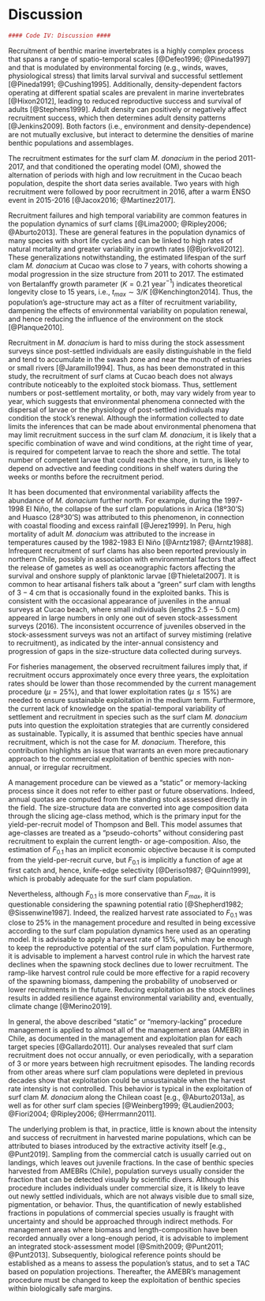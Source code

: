 # Discussion

```r
#### Code IV: Discussion ####
```

Recruitment of benthic marine invertebrates is a highly complex process that spans a range of spatio-temporal scales [@Defeo1996; @Pineda1997] and that is modulated by environmental forcing (e.g., winds, waves, physiological stress) that limits larval survival and successful settlement [@Pineda1991; @Cushing1995]. Additionally, density-dependent factors operating at different spatial scales are prevalent in marine invertebrates [@Hixon2012], leading to reduced reproductive success and survival of adults [@Stephens1999]. Adult density can positively or negatively affect recruitment success, which then determines adult density patterns [@Jenkins2009]. Both factors (i.e., environment and density-dependence) are not mutually exclusive, but interact to determine the densities of marine benthic populations and assemblages.

The recruitment estimates for the surf clam _M. donacium_ in the period 2011-2017, and that conditioned the operating model (OM), showed the alternation of periods with high and low recruitment in the Cucao beach population, despite the short data series available. Two years with high recruitment were followed by poor recruitment in 2016, after a warm ENSO event in 2015-2016 [@Jacox2016; @Martinez2017]. 

Recruitment failures and high temporal variability are common features in the population dynamics of surf clams [@Lima2000; @Ripley2006; @Aburto2013]. These are general features in the population dynamics of many species with short life cycles and can be linked to high rates of natural mortality and greater variability in growth rates [@Bjorkvoll2012]. These generalizations notwithstanding, the estimated lifespan of the surf clam _M. donacium_ at Cucao was close to 7 years, with cohorts showing a modal progression in the size structure from 2011 to 2017. The estimated von Bertalanffy growth parameter ($K=0.21$ year$^{-1}$) indicates theoretical longevity close to 15 years, i.e., $t_{max} \sim 3/K$ [@Kenchington2014]. Thus, the population’s age-structure may act as a filter of recruitment variability, dampening the effects of environmental variability on population renewal, and hence reducing the influence of the environment on the stock [@Planque2010].

Recruitment in _M. donacium_ is hard to miss during the stock assessment surveys since post-settled individuals are easily distinguishable in the field and tend to accumulate in the swash zone and near the mouth of estuaries or small rivers [@Jaramillo1994]. Thus, as has been demonstrated in this study, the recruitment of surf clams at Cucao beach does not always contribute noticeably to the exploited stock biomass. Thus, settlement numbers or post-settlement mortality, or both, may vary widely from year to year, which suggests that environmental phenomena connected with the dispersal of larvae or the physiology of post-settled individuals may condition the stock’s renewal. Although the information collected to date limits the inferences that can be made about environmental phenomena that may limit recruitment success in the surf clam _M. donacium_, it is likely that a specific combination of wave and wind conditions, at the right time of year, is required for competent larvae to reach the shore and settle. The total number of competent larvae that could reach the shore, in turn, is likely to depend on advective and feeding conditions in shelf waters during the weeks or months before the recruitment period.

It has been documented that environmental variability affects the abundance of _M. donacium_ further north. For example, during the 1997-1998 El Niño, the collapse of the surf clam populations in Arica (18º30’S) and Huasco (28º30’S) was attributed to this phenomenon, in connection with coastal flooding and excess rainfall [@Jerez1999]. In Peru, high mortality of adult _M. donacium_ was attributed to the increase in temperatures caused by the 1982-1983 El Niño [@Arntz1987; @Arntz1988]. Infrequent recruitment of surf clams has also been reported previously in northern Chile, possibly in association with environmental factors that affect the release of gametes as well as oceanographic factors affecting the survival and onshore supply of planktonic larvae [@Thieletal2007]. It is common to hear artisanal fishers talk about a “green” surf clam with lengths of $3-4$ cm that is occasionally found in the exploited banks. This is consistent with the occasional appearance of juveniles in the annual surveys at Cucao beach, where small individuals (lengths $2.5-5.0$ cm) appeared in large numbers in only one out of seven stock-assessment surveys (2016). The inconsistent occurrence of juveniles observed in the stock-assessment surveys was not an artifact of survey mistiming (relative to recruitment), as indicated by the inter-annual consistency and progression of gaps in the size-structure data collected during surveys.

For fisheries management, the observed recruitment failures imply that, if recruitment occurs approximately once every three years, the exploitation rates should be lower than those recommended by the current management procedure ($\mu= 25$%), and that lower exploitation rates ($µ \leq 15$%) are needed to ensure sustainable exploitation in the medium term. Furthermore, the current lack of knowledge on the spatial-temporal variability of settlement and recruitment in species such as the surf clam _M. donacium_ puts into question the exploitation strategies that are currently considered as sustainable. Typically, it is assumed that benthic species have annual recruitment, which is not the case for _M. donacium_. Therefore, this contribution highlights an issue that warrants an even more precautionary approach to the commercial exploitation of benthic species with non-annual, or irregular recruitment.

A management procedure can be viewed as a “static” or memory-lacking process since it does not refer to either past or future observations. Indeed, annual quotas are computed from the standing stock assessed directly in the field. The size-structure data are converted into age composition data through the slicing age-class method, which is the primary input for the yield-per-recruit model of Thompson and Bell. This model assumes that age-classes are treated as a “pseudo-cohorts” without considering past recruitment to explain the current length- or age-composition. Also, the estimation of $F_{0.1}$ has an implicit economic objective because it is computed from the yield-per-recruit curve, but $F_{0.1}$ is implicitly a function of age at first catch and, hence, knife-edge selectivity [@Deriso1987; @Quinn1999], which is probably adequate for the surf clam population. 

Nevertheless, although $F_{0.1}$ is more conservative than $F_{max}$, it is questionable considering the spawning potential ratio [@Shepherd1982; @Sissenwine1987]. Indeed, the realized harvest rate associated to $F_{0.1}$ was close to 25% in the management procedure and resulted in being excessive according to the surf clam population dynamics here used as an operating model. It is advisable to apply a harvest rate of 15%, which may be enough to keep the reproductive potential of the surf clam population. Furthermore, it is advisable to implement a harvest control rule in which the harvest rate declines when the spawning stock declines due to lower recruitment. The ramp-like harvest control rule could be more effective for a rapid recovery of the spawning biomass, dampening the probability of unobserved or lower recruitments in the future. Reducing exploitation as the stock declines results in added resilience against environmental variability and, eventually, climate change [@Merino2019].

In general, the above described “static” or “memory-lacking” procedure management is applied to almost all of the management areas (AMEBR) in Chile, as documented in the management and exploitation plan for each target species [@Gallardo2011]. Our analyses revealed that surf clam recruitment does not occur annually, or even periodically, with a separation of 3 or more years between high recruitment episodes. The landing records from other areas where surf clam populations were depleted in previous decades show that exploitation could be unsustainable when the harvest rate intensity is not controlled. This behavior is typical in the exploitation of surf clam _M. donacium_ along the Chilean coast [e.g., @Aburto2013a], as well as for other surf clam species [@Weinberg1999; @Laudien2003; @Fiori2004; @Ripley2006; @Herrmann2011].

The underlying problem is that, in practice, little is known about the intensity and success of recruitment in harvested marine populations, which can be attributed to biases introduced by the extractive activity itself [e.g., @Punt2019]. Sampling from the commercial catch is usually carried out on landings, which leaves out juvenile fractions. In the case of benthic species harvested from AMEBRs (Chile), population surveys usually consider the fraction that can be detected visually by scientific divers. Although this procedure includes individuals under commercial size, it is likely to leave out newly settled individuals, which are not always visible due to small size, pigmentation, or behavior. Thus, the quantification of newly established fractions in populations of commercial species usually is fraught with uncertainty and should be approached through indirect methods. For management areas where biomass and length-composition have been recorded annually over a long-enough period, it is advisable to implement an integrated stock-assessment model [@Smith2009; @Punt2011; @Punt2013]. Subsequently, biological reference points should be established as a means to assess the population’s status, and to set a TAC based on population projections. Thereafter, the AMEBR’s management procedure must be changed to keep the exploitation of benthic species within biologically safe margins.
